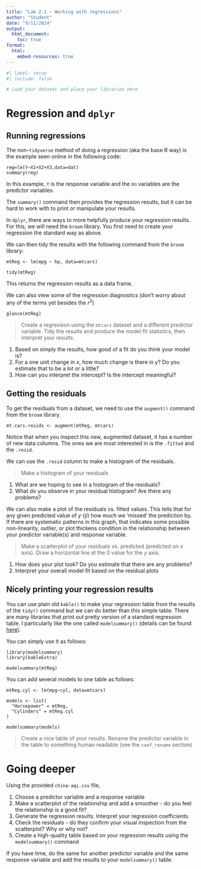 ```yaml
---
title: "Lab 2.1 - Working with regressions"
author: "Student"
date: "9/11/2024"
output:
  html_document:
    toc: true
format: 
  html:
    embed-resources: true
---
```


```r
#| label: setup
#| include: false

# Load your dataset and place your libraries here
```


# Regression and `dplyr`

## Running regressions

The non-`tidyverse` method of doing a regression (aka the base R way) is the example seen online in the following code:

```
reg=lm(Y~X1+X2+X3,data=dat)
summary(reg)
```

In this example, `Y` is the response variable and the `Xn` variables are the predictor variables.

The `summary()` command then provides the regression results, but it can be hard to work with to print or manipulate your results.

In `dplyr`, there are ways to more helpfully produce your regression results. For this, we will need the `broom` library. You first need to create your regression the standard way as above.

We can then tidy the results with the following command from the `broom` library:

```
mtReg <- lm(mpg ~ hp, data=mtcars)

tidy(mtReg)
```

This returns the regression results as a data frame.

We can also view some of the regression diagnostics (don't worry about any of the terms yet besides the $r^2$)

```
glance(mtReg)
```

> Create a regression using the `mtcars` dataset and a different predictor variable. Tidy the results and produce the model fit statistics, then interpret your results. 

1. Based on simply the results, how good of a fit do you think your model is? 
2. For a one unit change in $x$, how much change is there in $y$? Do you estimate that to be a lot or a little?
3. How can you interpret the intercept? Is the intercept meaningful?

## Getting the residuals

To get the residuals from a dataset, we need to use the `augment()` command from the `broom` library.

```
mt.cars.resids <- augment(mtReg, mtcars)
```

Notice that when you inspect this new, augmented dataset, it has a number of new data columns. The ones we are most interested in is the `.fitted` and the `.resid`. 

We can use the `.resid` column to make a histogram of the residuals. 

> Make a histogram of your residuals

1. What are we hoping to see in a histogram of the residuals? 
2. What do you observe in your residual histogram? Are there any problems?

We can also make a plot of the residuals vs. fitted values. This tells that for any given predicted value of $y$ ($\hat{y}$) how much we 'missed' the prediction by. If there are systematic patterns in this graph, that indicates some possible non-linearity, outlier, or plot thickens condition in the relationship between your predictor variable(s) and response variable. 

> Make a scatterplot of your residuals vs. predicted (predicted on $x$ axis). Draw a horizontal line at the $0$ value for the $y$ axis.

1. How does your plot look? Do you estimate that there are any problems?
2. Interpret your overall model fit based on the residual plots

## Nicely printing your regression results

You can use plain old `kable()` to make your regression table from the results of the `tidy()` command but we can do better than this simple table. There are many libraries that print out pretty version of a standard regression table. I particularly like the one called `modelsummary()` (details can be found [here](https://vincentarelbundock.github.io/modelsummary/articles/modelsummary.html)).

You can simply use it as follows:

```
library(modelsummary)
library(kableExtra)

modelsummary(mtReg)
```

You can add several models to one table as follows:

```
mtReg.cyl <- lm(mpg~cyl, data=mtcars)

models <- list(
  "Horsepower" = mtReg,
  "Cylinders" = mtReg.cyl
)

modelsummary(models)
```

> Create a nice table of your results. Rename the predictor variable in the table to something human readable (see the `coef_rename` section)

# Going deeper

Using the provided `china-aqi.csv` file, 

1. Choose a predictor variable and a response variable
2. Make a scatterplot of the relationship and add a smoother - do you feel the relationship is a good fit?
3. Generate the regression results. Interpret your regression coefficients.
4. Check the residuals - do they confirm your visual inspection from the scatterplot? Why or why not?
5. Create a high-quality table based on your regression results using the `modelsummary()` command

If you have time, do the same for another predictor variable and the same response variable and add the results to your `modelsummary()` table.